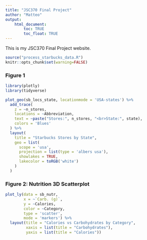 ```yaml
---
title: "JSC370 Final Project"
author: "Matteo"
output: 
    html_document:
        toc: TRUE
        toc_float: TRUE
---
```


This is my JSC370 Final Project website.




```r
source("process_starbucks_data.R")
knitr::opts_chunk$set(warning=FALSE)
```



### Figure 1
```r
library(plotly)
library(tidyverse)

plot_geo(sb_locs_state, locationmode = 'USA-states') %>%
  add_trace(
    z = ~n_stores, 
    locations = ~Abbreviation,
    text = ~paste("Stores:", n_stores, "<br>State:", state),
    colors = 'Blues'
  ) %>%
  layout(
    title = "Starbucks Stores by State",
    geo = list(
      scope = 'usa',
      projection = list(type = 'albers usa'),
      showlakes = TRUE,
      lakecolor = toRGB('white')
    )
  )
```




### Figure 2: Nutrition 3D Scatterplot

```r
plot_ly(data = sb_nutr,
        x = ~`Carb. (g)`,
        y = ~Calories,
        color = ~Category, 
        type = 'scatter',
        mode = 'markers') %>%
  layout(title = "Calories vs Carbohydrates by Category",
         xaxis = list(title = "Carbohydrates"),
         yaxis = list(title = "Calories"))
```













